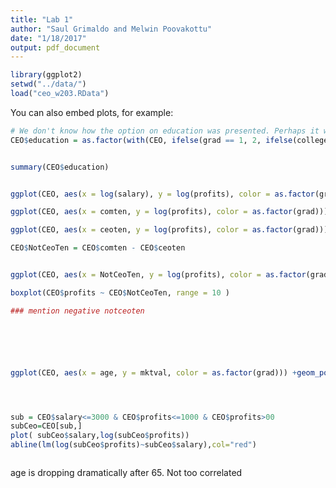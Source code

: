 ```yaml
---
title: "Lab 1"
author: "Saul Grimaldo and Melwin Poovakottu"
date: "1/18/2017"
output: pdf_document
---
```


```r
library(ggplot2)
setwd("../data/")
load("ceo_w203.RData")
```

You can also embed plots, for example:

```r
# We don't know how the option on education was presented. Perhaps it was set up so that a person can click on multiple educational levels in a single question, and some people who clicked on grad school but not college were unaware of this. Under this analysis, we'll accept this as a true assumption
CEO$education = as.factor(with(CEO, ifelse(grad == 1, 2, ifelse(college == 1, 1, 0))))


summary(CEO$education)


ggplot(CEO, aes(x = log(salary), y = log(profits), color = as.factor(grad))) +geom_point() + stat_smooth(method = "lm")

ggplot(CEO, aes(x = comten, y = log(profits), color = as.factor(grad))) +geom_point() + stat_smooth(method = "lm")

ggplot(CEO, aes(x = ceoten, y = log(profits), color = as.factor(grad))) +geom_point() + stat_smooth(method = "lm")

CEO$NotCeoTen = CEO$comten - CEO$ceoten 


ggplot(CEO, aes(x = NotCeoTen, y = log(profits), color = as.factor(grad))) + geom_point() + stat_smooth(method = "lm")

boxplot(CEO$profits ~ CEO$NotCeoTen, range = 10 )

### mention negative notceoten






ggplot(CEO, aes(x = age, y = mktval, color = as.factor(grad))) +geom_point() + stat_smooth(method = "lm")




sub = CEO$salary<=3000 & CEO$profits<=1000 & CEO$profits>00
subCeo=CEO[sub,]
plot( subCeo$salary,log(subCeo$profits))
abline(lm(log(subCeo$profits)~subCeo$salary),col="red")



```
age is dropping dramatically after 65. Not too correlated
